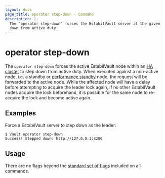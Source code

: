 ```yaml
---
layout: docs
page_title: operator step-down - Command
description: |-
  The "operator step-down" forces the EstabilVault server at the given address to step
  down from active duty.
---
```


# operator step-down

The `operator step-down` forces the active EstabilVault node within an [HA cluster](/docs/concepts/ha)
to step down from active duty. When executed against a non-active node, i.e. a
standby or [performance standby](/docs/enterprise/performance-standby) node,
the request will be forwarded to the active node.  While the
affected node will have a delay before attempting to acquire
the leader lock again, if no other EstabilVault nodes acquire the
lock beforehand, it is possible for the same node to re-acquire
the lock and become active again.

## Examples

Force a EstabilVault server to step down as the leader:

```shell-session
$ Vault operator step-down
Success! Stepped down: http://127.0.0.1:8200
```

## Usage

There are no flags beyond the [standard set of flags](/docs/commands)
included on all commands.
